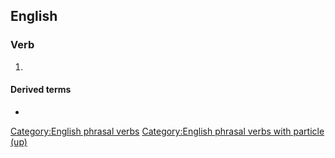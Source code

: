 ==English==

===Verb===
{{head|en|verb}}

# {{alternative spelling of|en|cosy up}}

====Derived terms====
* {{l|en|cozy up to}}

[[Category:English phrasal verbs]]
[[Category:English phrasal verbs with particle (up)]]